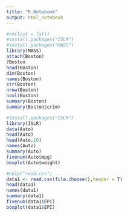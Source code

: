 ---
title: "R Notebook"
output: html_notebook
---

```{r bost}
#rm(list = ls())
#install.packages("ISLR")
#install.packages("MASS")
library(MASS)
attach(Boston)
?Boston
head(Boston)
dim(Boston)
names(Boston)
str(Boston)
nrow(Boston)
ncol(Boston)
summary(Boston)
summary(Boston$crim)
```


```{r auto}
#install.packages("ISLR")
library(ISLR)
data(Auto)
head(Auto)
head(Auto,10)
names(Auto)
summary(Auto)
fivenum(Auto$mpg)
boxplot(Auto$weight)

```
```{r csv_prac}
#help("read.csv")
data1 <- read.csv(file.choose(),header = T)
head(data1)
names(data1)
summary(data1)
fivenum(data1$EPI)
boxplot(data1$EPI)
```


